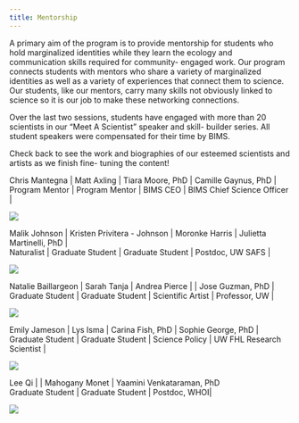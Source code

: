 ```yaml
---
title: Mentorship
---
```


A primary aim of the program is to provide mentorship for students who hold marginalized identities while they learn the ecology and communication skills required for community- engaged work. Our program connects students with mentors who share a variety of marginalized identities as well as a variety of experiences that connect them to science. Our students, like our mentors, carry many skills not obviously linked to science so it is our job to make these networking connections.

Over the last two sessions, students have engaged with more than 20 scientists in our "Meet A Scientist" speaker and skill- builder series. All student speakers were compensated for their time by BIMS.

Check back to see the work and biographies of our esteemed scientists and artists as we finish fine- tuning the content!

| Chris Mantegna \| Matt Axling \| Tiara Moore, PhD \| Camille Gaynus, PhD \|
| Program Mentor \| Program Mentor \| BIMS CEO \| BIMS Chief Science Officer \|

![](images/chrismentorblock.png)

| Malik Johnson \| Kristen Privitera - Johnson \| Moronke Harris \| Julietta Martinelli, PhD \|
| Naturalist \| Graduate Student \| Graduate Student \| Postdoc, UW SAFS \|

![](images/malikementorblock.png)

| Natalie Baillargeon \| Sarah Tanja \| Andrea Pierce \| \| Jose Guzman, PhD \|
| Graduate Student \| Graduate Student \| Scientific Artist \| Professor, UW \|

![](images/nataliementorblock.png)

| Emily Jameson \| Lys Isma \| Carina Fish, PhD \| Sophie George, PhD \|
| Graduate Student \| Graduate Student \| Science Policy \| UW FHL Research Scientist \|

![](images/leeqimentorblock.png)

| Lee Qi \| \| Mahogany Monet \| Yaamini Venkataraman, PhD
| Graduate Student \| Graduate Student \| Postdoc, WHOI\|

![](images/yamentorblock.png)
